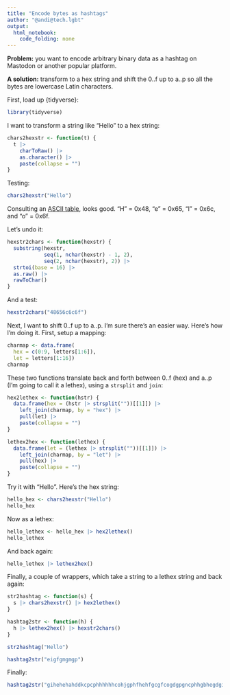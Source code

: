 ```yaml
---
title: "Encode bytes as hashtags"
author: "@andi@tech.lgbt"
output: 
  html_notebook: 
    code_folding: none
---
```


**Problem:** you want to encode arbitrary binary data as a hashtag on Mastodon or another popular platform.

**A solution:** transform to a hex string and shift the 0..f up to a..p so all the bytes are lowercase Latin characters.


First, load up {tidyverse}:

```r
library(tidyverse)
```


I want to transform a string like "Hello" to a hex string:

```r
chars2hexstr <- function(t) {
  t |>
    charToRaw() |>
    as.character() |>
    paste(collapse = "")
}
```

Testing:

```r
chars2hexstr("Hello")
```

Consulting an [ASCII table](https://en.wikipedia.org/wiki/ASCII#Printable_characters), looks good. "H" = 0x48, "e" = 0x65, "l" = 0x6c, and "o" = 0x6f.


Let's undo it:

```r
hexstr2chars <- function(hexstr) {
  substring(hexstr,
            seq(1, nchar(hexstr) - 1, 2),
            seq(2, nchar(hexstr), 2)) |>
  strtoi(base = 16) |>
  as.raw() |>
  rawToChar()
}
```


And a test:

```r
hexstr2chars("48656c6c6f")
```

Next, I want to shift 0..f up to a..p. I'm sure there's an easier way. Here's how I'm doing it. First, setup a mapping:

```r
charmap <- data.frame(
  hex = c(0:9, letters[1:6]),
  let = letters[1:16])
charmap
```

These two functions translate back and forth between 0..f (hex) and a..p (I'm going to call it a lethex), using a `strsplit` and `join`:

```r
hex2lethex <- function(hstr) {
  data.frame(hex = (hstr |> strsplit(""))[[1]]) |>
    left_join(charmap, by = "hex") |>
    pull(let) |>
    paste(collapse = "")
}

lethex2hex <- function(lethex) {
  data.frame(let = (lethex |> strsplit(""))[[1]]) |>
    left_join(charmap, by = "let") |>
    pull(hex) |>
    paste(collapse = "")
}
```

Try it with "Hello". Here's the hex string:

```r
hello_hex <- chars2hexstr("Hello")
hello_hex
```
Now as a lethex:

```r
hello_lethex <- hello_hex |> hex2lethex()
hello_lethex
```

And back again:

```r
hello_lethex |> lethex2hex()
```

Finally, a couple of wrappers, which take a string to a lethex string and back again:

```r
str2hashtag <- function(s) {
  s |> chars2hexstr() |> hex2lethex()
}

hashtag2str <- function(h) {
  h |> lethex2hex() |> hexstr2chars()
}
```


```r
str2hashtag("Hello")
```

```r
hashtag2str("eigfgmgmgp")
```

Finally:

```r
hashtag2str("gihehehahddkcpcphhhhhhcohjgphfhehfgcgfcogdgpgncphhgbhegdgidphgdngefbhhdehhdjfhghfigdfb")
```
